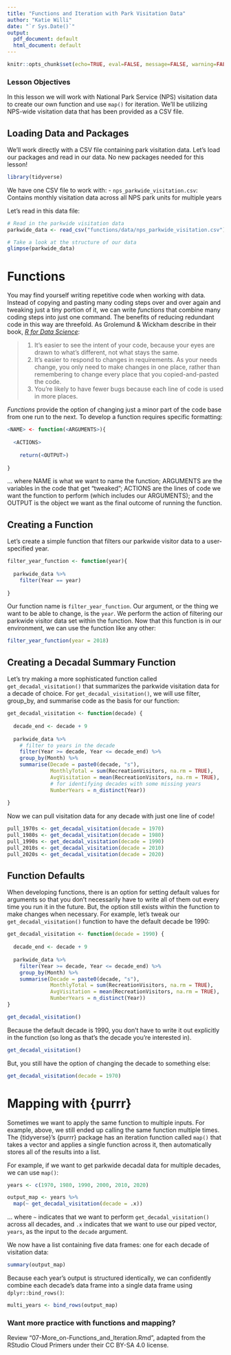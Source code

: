 ```yaml
---
title: "Functions and Iteration with Park Visitation Data"
author: "Katie Willi"
date: "`r Sys.Date()`"
output:
  pdf_document: default
  html_document: default
---
```


```r
knitr::opts_chunk$set(echo=TRUE, eval=FALSE, message=FALSE, warning=FALSE, rows.print=30)
```

### Lesson Objectives

In this lesson we will work with National Park Service (NPS) visitation data to create our own function and use `map()` for iteration. We'll be utilizing NPS-wide visitation data that has been provided as a CSV file.

## Loading Data and Packages

We'll work directly with a CSV file containing park visitation data. Let's load our packages and read in our data. No new packages needed for this lesson!

```r
library(tidyverse)
```

We have one CSV file to work with:
- `nps_parkwide_visitation.csv`: Contains monthly visitation data across all NPS park units for multiple years

Let's read in this data file:

```r
# Read in the parkwide visitation data
parkwide_data <- read_csv("functions/data/nps_parkwide_visitation.csv")

# Take a look at the structure of our data
glimpse(parkwide_data)
```

# Functions

You may find yourself writing repetitive code when working with data. Instead of copying and pasting many coding steps over and over again and tweaking just a tiny portion of it, we can write *functions* that combine many coding steps into just one command. The benefits of reducing redundant code in this way are threefold. As Grolemund & Wickham describe in their book, [*R for Data Science*](https://r4ds.had.co.nz/):

> 1.  It's easier to see the intent of your code, because your eyes are drawn to what's different, not what stays the same.
> 2.  It's easier to respond to changes in requirements. As your needs change, you only need to make changes in one place, rather than remembering to change every place that you copied-and-pasted the code.
> 3.  You're likely to have fewer bugs because each line of code is used in more places.

*Functions* provide the option of changing just a minor part of the code base from one run to the next. To develop a function requires specific formatting:

```r
<NAME> <- function(<ARGUMENTS>){
  
  <ACTIONS>
    
    return(<OUTPUT>)
  
}
```

... where NAME is what we want to name the function; ARGUMENTS are the variables in the code that get "tweaked"; ACTIONS are the lines of code we want the function to perform (which includes our ARGUMENTS); and the OUTPUT is the object we want as the final outcome of running the function.

## Creating a Function 

Let's create a simple function that filters our parkwide visitor data to a user-specified year.

```r
filter_year_function <- function(year){
  
  parkwide_data %>%
    filter(Year == year)
  
}
```

Our function name is `filter_year_function`. Our argument, or the thing we want to be able to change, is the `year`. We perform the action of filtering our parkwide visitor data set within the function. Now that this function is in our environment, we can use the function like any other:

```r
filter_year_function(year = 2018)
```

## Creating a Decadal Summary Function

Let's try making a more sophisticated function called `get_decadal_visitation()` that summarizes the parkwide visitation data for a decade of choice. For `get_decadal_visitation()`, we will use filter, group_by, and summarise code as the basis for our function:

```r
get_decadal_visitation <- function(decade) {
  
  decade_end <- decade + 9 
  
  parkwide_data %>%
    # filter to years in the decade
    filter(Year >= decade, Year <= decade_end) %>%
    group_by(Month) %>%
    summarise(Decade = paste0(decade, "s"),
              MonthlyTotal = sum(RecreationVisitors, na.rm = TRUE),
              AvgVisitation = mean(RecreationVisitors, na.rm = TRUE),
              # for identifying decades with some missing years
              NumberYears = n_distinct(Year))
  
}
```

Now we can pull visitation data for any decade with just one line of code!

```r
pull_1970s <- get_decadal_visitation(decade = 1970)
pull_1980s <- get_decadal_visitation(decade = 1980)
pull_1990s <- get_decadal_visitation(decade = 1990)
pull_2010s <- get_decadal_visitation(decade = 2010)
pull_2020s <- get_decadal_visitation(decade = 2020)
```

## Function Defaults

When developing functions, there is an option for setting default values for arguments so that you don't necessarily have to write all of them out every time you run it in the future. But, the option still exists within the function to make changes when necessary. For example, let's tweak our `get_decadal_visitation()` function to have the default decade be 1990:

```r
get_decadal_visitation <- function(decade = 1990) {
  
  decade_end <- decade + 9
  
  parkwide_data %>%
    filter(Year >= decade, Year <= decade_end) %>%
    group_by(Month) %>%
    summarise(Decade = paste0(decade, "s"),
              MonthlyTotal = sum(RecreationVisitors, na.rm = TRUE),
              AvgVisitation = mean(RecreationVisitors, na.rm = TRUE),
              NumberYears = n_distinct(Year))
}

get_decadal_visitation()
```

Because the default decade is 1990, you don't have to write it out explicitly in the function (so long as that's the decade you're interested in). 

```r
get_decadal_visitation()
```


But, you still have the option of changing the decade to something else:

```r
get_decadal_visitation(decade = 1970)
```

# Mapping with {purrr}

Sometimes we want to apply the same function to multiple inputs. For example, above, we still ended up calling the same function multiple times. The {tidyverse}'s {purrr} package has an iteration function called `map()` that takes a vector and applies a single function across it, then automatically stores all of the results into a list.

For example, if we want to get parkwide decadal data for multiple decades, we can use `map()`:

```r
years <- c(1970, 1980, 1990, 2000, 2010, 2020)

output_map <- years %>% 
  map(~ get_decadal_visitation(decade = .x))
```

... where `~` indicates that we want to perform `get_decadal_visitation()` across all decades, and `.x` indicates that we want to use our piped vector, `years`, as the input to the `decade` argument.

We now have a list containing five data frames: one for each decade of visitation data:

```r
summary(output_map)
```

Because each year's output is structured identically, we can confidently combine each decade's data frame into a single data frame using `dplyr::bind_rows()`:

```r
multi_years <- bind_rows(output_map)
```

### Want more practice with functions and mapping?

Review "07-More_on-Functions_and_Iteration.Rmd", adapted from the RStudio Cloud Primers under their CC BY-SA 4.0 license.
